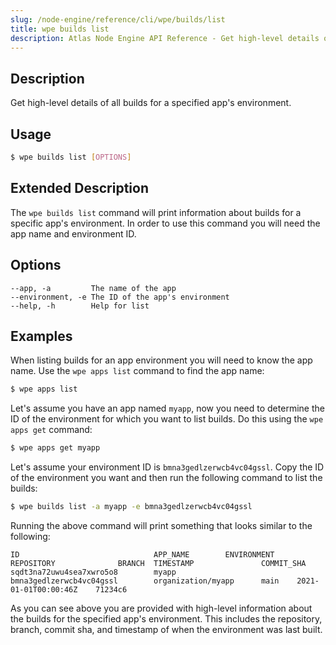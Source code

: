 ```yaml
---
slug: /node-engine/reference/cli/wpe/builds/list
title: wpe builds list
description: Atlas Node Engine API Reference - Get high-level details of all builds for a specified app's environment.
---
```


## Description

Get high-level details of all builds for a specified app's environment.

## Usage

```bash
$ wpe builds list [OPTIONS]
```

## Extended Description

The `wpe builds list` command will print information about builds for a specific app's environment. In order to use this command you will need the app name and environment ID.

## Options

```
--app, -a         The name of the app
--environment, -e The ID of the app's environment
--help, -h        Help for list
```

## Examples

When listing builds for an app environment you will need to know the app name. Use the `wpe apps list` command to find the app name:

```bash
$ wpe apps list
```

Let's assume you have an app named `myapp`, now you need to determine the ID of the environment for which you want to list builds. Do this using the `wpe apps get` command:

```bash
$ wpe apps get myapp
```

Let's assume your environment ID is `bmna3gedlzerwcb4vc04gssl`. Copy the ID of the environment you want and then run the following command to list the builds:

```bash
$ wpe builds list -a myapp -e bmna3gedlzerwcb4vc04gssl
```

Running the above command will print something that looks similar to the following:

```text
ID                              APP_NAME        ENVIRONMENT                     REPOSITORY              BRANCH  TIMESTAMP               COMMIT_SHA
sqdt3na72uwu4sea7xwro5o8        myapp           bmna3gedlzerwcb4vc04gssl        organization/myapp      main    2021-01-01T00:00:46Z    71234c6
```

As you can see above you are provided with high-level information about the builds for the specified app's environment. This includes the repository, branch, commit sha, and timestamp of when the environment was last built.
